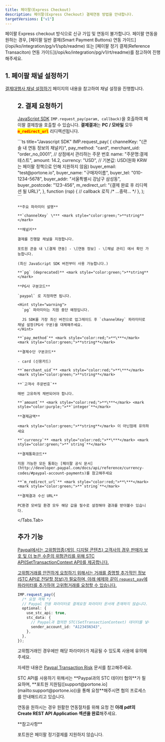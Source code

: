 ```yaml
---
title: 페이팔(Express Checkout)
description: 페이팔(Express Checkout) 결제연동 방법을 안내합니다.
targetVersions: ["v1"]
---
```



<Hint style="danger">
  페이팔 Express checkout 방식으로 신규 가입 및 연동이 불가합니다.
  페이팔 연동을 원하는 경우, [페이팔 일반 결제(Smart Payment Buttons) 연동 가이드](/opi/ko/integration/pg/v1/spb/readme)
  또는 [페이팔 정기 결제(Reference Transaciton) 연동 가이드](/opi/ko/integration/pg/v1/rt/readme)를 참고하여 진행해주세요.
</Hint>

## 1. 페이팔 채널 설정하기

[결제대행사 채널 설정하기](/opi/ko/integration/ready/readme#3-결제대행사-채널-설정하기) 페이지의 내용을 참고하여 채널 설정을 진행합니다.

<Figure src="/gitbook-assets/ko/screenshot 2022-06-03 1.01.05.png" />

## 2. 결제 요청하기

[JavaScript SDK](/sdk/ko/v1-sdk/javascript-sdk-old/readme) `IMP.request_pay(param, callback)`을 호출하여
페이팔 결제창을 호출할 수 있습니다. **결제결과**는 **PC / 모바일** 모두
<mark style="color:red;">**`m_redirect_url`**</mark> 리디렉션됩니다.

<Tabs>
  <Tabs.Tab title="인증결제창 요청">
    ```ts title="Javascript SDK"
    IMP.request_pay(
      {
        channelKey: "{콘솔 내 연동 정보의 채널키}",
        pay_method: "card",
        merchant_uid: "order_no_0001", // 상점에서 관리하는 주문 번호
        name: "주문명:결제테스트",
        amount: 14.2,
        currency: "USD", // 기본값: USD(원화 KRW는 페이팔 정책으로 인해 지원하지 않음)
        buyer_email: "test@portone.io",
        buyer_name: "구매자이름",
        buyer_tel: "010-1234-5678",
        buyer_addr: "서울특별시 강남구 삼성동",
        buyer_postcode: "123-456",
        m_redirect_url: "{결제 완료 후 리디렉션 될 URL}",
      },
      function (rsp) {
        // callback 로직
        /* ...중략... */
      },
    );
    ```

    **주요 파라미터 설명**

    **`channelKey` \*** <mark style="color:green;">**string**</mark>

    **채널키**

    결제를 진행할 채널을 지정합니다.

    포트원 콘솔 내 \[결제 연동] - \[연동 정보] - \[채널 관리] 에서 확인 가능합니다.

    (최신 JavaScript SDK 버전부터 사용 가능합니다.)

    **`pg` (deprecated)** <mark style="color:green;">**string**</mark>

    **PG사 구분코드**

    `paypal` 로 지정하면 됩니다.

    <Hint style="warning">
      `pg` 파라미터는 지원 중단 예정입니다.

      JS SDK를 가장 최신 버전으로 업그레이드 후 `channelKey` 파라미터로 채널 설정(PG사 구분)을 대체해주세요.
    </Hint>

    **`pay_method`** <mark style="color:red;">**\***</mark> <mark style="color:green;">**string**</mark>

    **결제수단 구분코드**

    - card (신용카드)

    **`merchant_uid`** <mark style="color:red;">**\***</mark> <mark style="color:green;">**string**</mark>

    **`고객사 주문번호`**

    매번 고유하게 채번되어야 합니다.

    **`amount`** <mark style="color:red;">**\***</mark> <mark style="color:purple;">**`integer`**</mark>

    **결제금액**

    <mark style="color:green;">**string**</mark> 이 아닌점에 유의하세요

    **`currency`** <mark style="color:red;">**\***</mark> <mark style="color:green;">**`string`**</mark>

    **결제통화코드**

    지원 가능한 모든 통화는 [페이팔 공식 문서](http://developer.paypal.com/docs/api/reference/currency-codes/#paypal-account-payments)를 참고해주세요

    **`m_redirect_url`** <mark style="color:red;">**\***</mark> <mark style="color:green;">**`string`**</mark>

    **결제결과 수신 URL**

    PC환경 모바일 환경 모두 해당 값을 필수로 설정해야 결과를 받아볼수 있습니다.
  </Tabs.Tab>
</Tabs>

## 추가 기능 <a href="#additional-features" id="additional-features" />

Paypal에서는 고위험업종(게임, 디지털 콘텐츠) 고객사의 경우 판매자 보호 및 더 높은 수준의 위험관리를
위해 STC API(SetTransactionContext API)를 제공합니다.

고위험거래를 안전하게 요청하기 위해서는 거래를 증명할 추가적인 정보(STC API로 전달할 정보)가
필요하며, 아래 예제와 같이 `request_pay`에 파라미터를 추가하여 고위험거래를 요청할 수 있습니다.

```ts
IMP.request_pay({
  /* 요청 객체 */
  // Paypal 전용 파라미터로 결제요청 파라미터 문서에 존재하지 않습니다.
  optional: {
    use_stc_api: true,
    stc_data: {
      // Paypal과 협의한 STC(SetTransactionContext) 데이터를 넣어주세요.
      sender_account_id: "A12345N343",
    },
  },
});
```

고위험거래인 경우에만 해당 파라미터가 제공될 수 있도록 사용에 유의해주세요.

자세한 내용은 [Paypal Transaction Risk](http://developer.paypal.com/limited-release/raas/) 문서를 참고해주세요.

<Hint style="info">
  STC API를 사용하기 위해서는 **Paypal과의 STC 데이터 협의**가 필요하며,
  **포트원 지원팀([support@portone.io](mailto:support@portone.io))을 통해 요청**해주시면 협의 프로세스를 안내해드리고 있습니다.

  연동을 원하시는 경우 원활한 연동절차를 위해 요청 전 **아래 pdf의 Create REST API Application 섹션을 완료**해주세요.
</Hint>

<File src="/gitbook-assets/ko/STC Integration For DG.Gaming with Order v2 API.pdf" />

<Hint style="warning">
  **참고사항**

  포트원은 페이팔 정기결제를 지원하지 않습니다.
</Hint>
